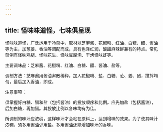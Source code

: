 ```yaml
---
---
---
```

title: 怪味味道怪，七味俱呈现
---




怪味味道怪，广泛运用于冷菜中，取材以芝麻酱、花椒粉、红油、白糖、醋、酱油等为主，加葱姜、香油等调配而成，具有色泽红润，酸甜麻辣鲜兼有的特点。常见菜例有怪味鸡腿、怪味花生、怪味豆腐泡、干烤怪味虾等。

主要调味品：芝麻酱、花椒粉、红油、白糖、醋、酱油、盐等。

调制方法：芝麻酱用酱油澥散稀释，加入花椒粉、盐、白糖、葱、姜、醋，搅拌均匀，最后加入香油，即成。

注意事项：

须掌握好白糖、醋和盐（包括酱油）的投放顺序和比例。应先加盐（包括酱油），后加白糖，再加醋。其投放比例以各味均有为佳。

所调制的味汁应浓稠，这样味汁才会粘在原料上，达到增味的效果。为了使其味汁浓稠，须多用酱油少用盐。多用酱油还能增加味汁的香味。